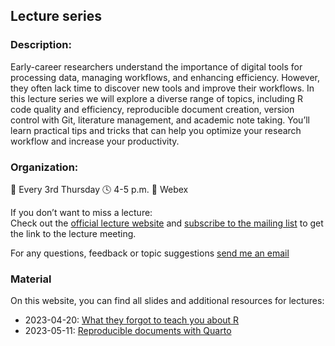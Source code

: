 ## Lecture series

### Description:

Early-career researchers understand the importance of digital tools for processing data, managing workflows, and enhancing efficiency. However, they often lack time to discover new tools and improve their workflows. In this lecture series we will explore a diverse range of topics, including R code quality and efficiency, reproducible document creation, version control with Git, literature management, and academic note taking. You'll learn practical tips and tricks that can help you optimize your research workflow and increase your productivity.

### Organization:

📅 Every 3rd Thursday 🕓 4-5 p.m. 📍 Webex


If you don't want to miss a lecture:<br>
Check out the [official lecture website](https://www.bcp.fu-berlin.de/en/graduiertenzentrum/promovierende/veranstaltungen/workshops/lecture-SB/index.html) and [subscribe to the mailing list](https://lists.fu-berlin.de/listinfo/toolsAndTips) to get the link to
the lecture meeting.

For any questions, feedback or topic suggestions [send me an email](mailto:selina.baldauf@fu-berlin.de)

### Material

On this website, you can find all slides and additional resources for lectures:

- 2023-04-20: [What they forgot to teach you about R](sessions/01_what_they_forgot.html)
- 2023-05-11: [Reproducible documents with Quarto](sessions/02_quarto.html)

